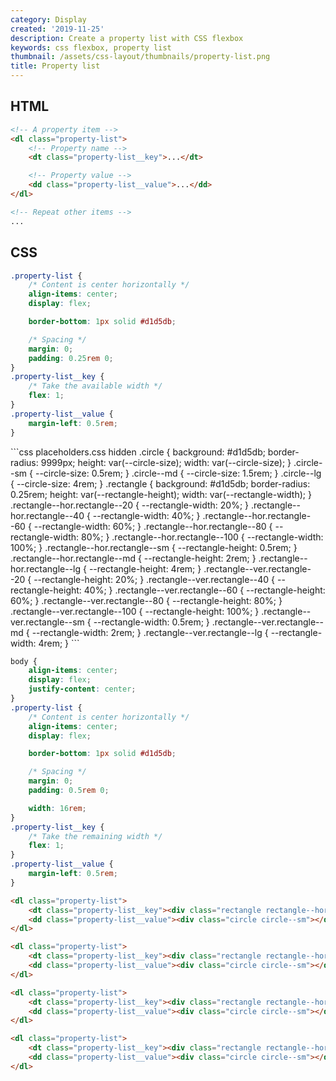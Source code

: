 ```yaml
---
category: Display
created: '2019-11-25'
description: Create a property list with CSS flexbox
keywords: css flexbox, property list
thumbnail: /assets/css-layout/thumbnails/property-list.png
title: Property list
---
```


## HTML

```html
<!-- A property item -->
<dl class="property-list">
    <!-- Property name -->
    <dt class="property-list__key">...</dt>

    <!-- Property value -->
    <dd class="property-list__value">...</dd>
</dl>

<!-- Repeat other items -->
...
```

## CSS

```css
.property-list {
    /* Content is center horizontally */
    align-items: center;
    display: flex;

    border-bottom: 1px solid #d1d5db;

    /* Spacing */
    margin: 0;
    padding: 0.25rem 0;
}
.property-list__key {
    /* Take the available width */
    flex: 1;
}
.property-list__value {
    margin-left: 0.5rem;
}
```

<Playground>
```css placeholders.css hidden
.circle {
    background: #d1d5db;
    border-radius: 9999px;
    height: var(--circle-size);
    width: var(--circle-size);
}
.circle--sm {
    --circle-size: 0.5rem;
}
.circle--md {
    --circle-size: 1.5rem;
}
.circle--lg {
    --circle-size: 4rem;
}
.rectangle {
    background: #d1d5db;
    border-radius: 0.25rem;
    height: var(--rectangle-height);
    width: var(--rectangle-width);
}
.rectangle--hor.rectangle--20 {
    --rectangle-width: 20%;
}
.rectangle--hor.rectangle--40 {
    --rectangle-width: 40%;
}
.rectangle--hor.rectangle--60 {
    --rectangle-width: 60%;
}
.rectangle--hor.rectangle--80 {
    --rectangle-width: 80%;
}
.rectangle--hor.rectangle--100 {
    --rectangle-width: 100%;
}
.rectangle--hor.rectangle--sm {
    --rectangle-height: 0.5rem;
}
.rectangle--hor.rectangle--md {
    --rectangle-height: 2rem;
}
.rectangle--hor.rectangle--lg {
    --rectangle-height: 4rem;
}
.rectangle--ver.rectangle--20 {
    --rectangle-height: 20%;
}
.rectangle--ver.rectangle--40 {
    --rectangle-height: 40%;
}
.rectangle--ver.rectangle--60 {
    --rectangle-height: 60%;
}
.rectangle--ver.rectangle--80 {
    --rectangle-height: 80%;
}
.rectangle--ver.rectangle--100 {
    --rectangle-height: 100%;
}
.rectangle--ver.rectangle--sm {
    --rectangle-width: 0.5rem;
}
.rectangle--ver.rectangle--md {
    --rectangle-width: 2rem;
}
.rectangle--ver.rectangle--lg {
    --rectangle-width: 4rem;
}
```

```css styles.css hidden
body {
    align-items: center;
    display: flex;
    justify-content: center;
}
.property-list {
    /* Content is center horizontally */
    align-items: center;
    display: flex;

    border-bottom: 1px solid #d1d5db;

    /* Spacing */
    margin: 0;
    padding: 0.5rem 0;

    width: 16rem;
}
.property-list__key {
    /* Take the remaining width */
    flex: 1;
}
.property-list__value {
    margin-left: 0.5rem;
}
```

```html index.html hidden
<dl class="property-list">
    <dt class="property-list__key"><div class="rectangle rectangle--hor rectangle--sm rectangle--20"></div></dt>
    <dd class="property-list__value"><div class="circle circle--sm"></div></dd>
</dl>

<dl class="property-list">
    <dt class="property-list__key"><div class="rectangle rectangle--hor rectangle--sm rectangle--60"></div></dt>
    <dd class="property-list__value"><div class="circle circle--sm"></div></dd>
</dl>

<dl class="property-list">
    <dt class="property-list__key"><div class="rectangle rectangle--hor rectangle--sm rectangle--40"></div></dt>
    <dd class="property-list__value"><div class="circle circle--sm"></div></dd>
</dl>

<dl class="property-list">
    <dt class="property-list__key"><div class="rectangle rectangle--hor rectangle--sm rectangle--80"></div></dt>
    <dd class="property-list__value"><div class="circle circle--sm"></div></dd>
</dl>
```
</Playground>
